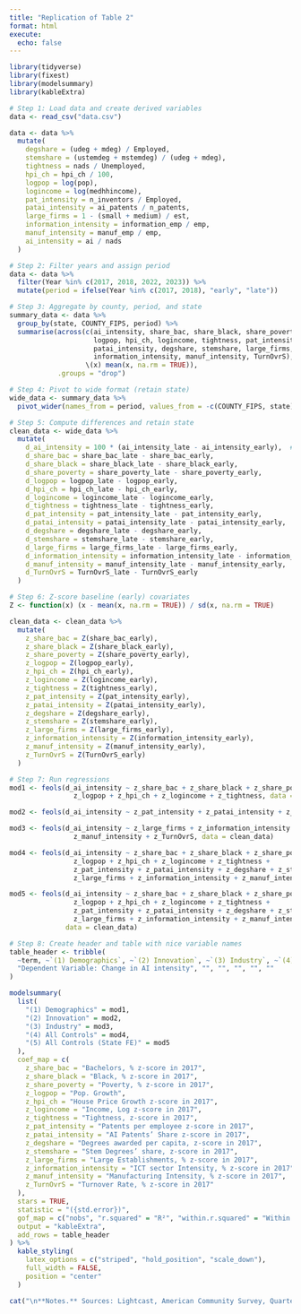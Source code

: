 ```yaml
---
title: "Replication of Table 2"
format: html
execute:
  echo: false
---
```


```r
library(tidyverse)
library(fixest)
library(modelsummary)
library(kableExtra)
```

```r
# Step 1: Load data and create derived variables
data <- read_csv("data.csv")

data <- data %>%
  mutate(
    degshare = (udeg + mdeg) / Employed,
    stemshare = (ustemdeg + mstemdeg) / (udeg + mdeg),
    tightness = nads / Unemployed,
    hpi_ch = hpi_ch / 100,
    logpop = log(pop),
    logincome = log(medhhincome),
    pat_intensity = n_inventors / Employed,
    patai_intensity = ai_patents / n_patents,
    large_firms = 1 - (small + medium) / est,
    information_intensity = information_emp / emp,
    manuf_intensity = manuf_emp / emp,
    ai_intensity = ai / nads
  )

```

```r
# Step 2: Filter years and assign period
data <- data %>%
  filter(Year %in% c(2017, 2018, 2022, 2023)) %>%
  mutate(period = ifelse(Year %in% c(2017, 2018), "early", "late"))

# Step 3: Aggregate by county, period, and state
summary_data <- data %>%
  group_by(state, COUNTY_FIPS, period) %>%
  summarise(across(c(ai_intensity, share_bac, share_black, share_poverty,
                     logpop, hpi_ch, logincome, tightness, pat_intensity,
                     patai_intensity, degshare, stemshare, large_firms,
                     information_intensity, manuf_intensity, TurnOvrS),
                   \(x) mean(x, na.rm = TRUE)),
            .groups = "drop")

# Step 4: Pivot to wide format (retain state)
wide_data <- summary_data %>%
  pivot_wider(names_from = period, values_from = -c(COUNTY_FIPS, state))

```

```r
# Step 5: Compute differences and retain state
clean_data <- wide_data %>%
  mutate(
    d_ai_intensity = 100 * (ai_intensity_late - ai_intensity_early),  # <- SCALE UP BY 100
    d_share_bac = share_bac_late - share_bac_early,
    d_share_black = share_black_late - share_black_early,
    d_share_poverty = share_poverty_late - share_poverty_early,
    d_logpop = logpop_late - logpop_early,
    d_hpi_ch = hpi_ch_late - hpi_ch_early,
    d_logincome = logincome_late - logincome_early,
    d_tightness = tightness_late - tightness_early,
    d_pat_intensity = pat_intensity_late - pat_intensity_early,
    d_patai_intensity = patai_intensity_late - patai_intensity_early,
    d_degshare = degshare_late - degshare_early,
    d_stemshare = stemshare_late - stemshare_early,
    d_large_firms = large_firms_late - large_firms_early,
    d_information_intensity = information_intensity_late - information_intensity_early,
    d_manuf_intensity = manuf_intensity_late - manuf_intensity_early,
    d_TurnOvrS = TurnOvrS_late - TurnOvrS_early
  )


```

```r
# Step 6: Z-score baseline (early) covariates
Z <- function(x) (x - mean(x, na.rm = TRUE)) / sd(x, na.rm = TRUE)

clean_data <- clean_data %>%
  mutate(
    z_share_bac = Z(share_bac_early),
    z_share_black = Z(share_black_early),
    z_share_poverty = Z(share_poverty_early),
    z_logpop = Z(logpop_early),
    z_hpi_ch = Z(hpi_ch_early),
    z_logincome = Z(logincome_early),
    z_tightness = Z(tightness_early),
    z_pat_intensity = Z(pat_intensity_early),
    z_patai_intensity = Z(patai_intensity_early),
    z_degshare = Z(degshare_early),
    z_stemshare = Z(stemshare_early),
    z_large_firms = Z(large_firms_early),
    z_information_intensity = Z(information_intensity_early),
    z_manuf_intensity = Z(manuf_intensity_early),
    z_TurnOvrS = Z(TurnOvrS_early)
  )

```

```r
# Step 7: Run regressions
mod1 <- feols(d_ai_intensity ~ z_share_bac + z_share_black + z_share_poverty +
                z_logpop + z_hpi_ch + z_logincome + z_tightness, data = clean_data)

mod2 <- feols(d_ai_intensity ~ z_pat_intensity + z_patai_intensity + z_degshare + z_stemshare, data = clean_data)

mod3 <- feols(d_ai_intensity ~ z_large_firms + z_information_intensity +
                z_manuf_intensity + z_TurnOvrS, data = clean_data)

mod4 <- feols(d_ai_intensity ~ z_share_bac + z_share_black + z_share_poverty +
                z_logpop + z_hpi_ch + z_logincome + z_tightness +
                z_pat_intensity + z_patai_intensity + z_degshare + z_stemshare +
                z_large_firms + z_information_intensity + z_manuf_intensity + z_TurnOvrS, data = clean_data)

mod5 <- feols(d_ai_intensity ~ z_share_bac + z_share_black + z_share_poverty +
                z_logpop + z_hpi_ch + z_logincome + z_tightness +
                z_pat_intensity + z_patai_intensity + z_degshare + z_stemshare +
                z_large_firms + z_information_intensity + z_manuf_intensity + z_TurnOvrS | state,
              data = clean_data)

```

```r
# Step 8: Create header and table with nice variable names
table_header <- tribble(
  ~term, ~`(1) Demographics`, ~`(2) Innovation`, ~`(3) Industry`, ~`(4) All Controls`, ~`(5) All Controls (State FE)`,
  "Dependent Variable: Change in AI intensity", "", "", "", "", ""
)

modelsummary(
  list(
    "(1) Demographics" = mod1,
    "(2) Innovation" = mod2,
    "(3) Industry" = mod3,
    "(4) All Controls" = mod4,
    "(5) All Controls (State FE)" = mod5
  ),
  coef_map = c(
    z_share_bac = "Bachelors, % z-score in 2017",
    z_share_black = "Black, % z-score in 2017",
    z_share_poverty = "Poverty, % z-score in 2017",
    z_logpop = "Pop. Growth",
    z_hpi_ch = "House Price Growth z-score in 2017",
    z_logincome = "Income, Log z-score in 2017",
    z_tightness = "Tightness, z-score in 2017",
    z_pat_intensity = "Patents per employee z-score in 2017",
    z_patai_intensity = "AI Patents’ Share z-score in 2017",
    z_degshare = "Degrees awarded per capita, z-score in 2017",
    z_stemshare = "Stem Degrees’ share, z-score in 2017",
    z_large_firms = "Large Establishments, % z-score in 2017",
    z_information_intensity = "ICT sector Intensity, % z-score in 2017",
    z_manuf_intensity = "Manufacturing Intensity, % z-score in 2017",
    z_TurnOvrS = "Turnover Rate, % z-score in 2017"
  ),
  stars = TRUE,
  statistic = "({std.error})",
  gof_map = c("nobs", "r.squared" = "R²", "within.r.squared" = "Within R²"),
  output = "kableExtra",
  add_rows = table_header
) %>%
  kable_styling(
    latex_options = c("striped", "hold_position", "scale_down"),
    full_width = FALSE,
    position = "center"
  )

```

```r
cat("\n**Notes.** Sources: Lightcast, American Community Survey, Quarterly Workforce Indicators, 2016–2023. The table reports the coefficients associated with regressions of the change in share of AI jobs in a county from 2017–18 (average) to 2022–23 (average) on Demographic, Innovation, and Industry characteristics. Observations are unweighted. Standard errors in parentheses. *** p<0.01, ** p<0.05, * p<0.1.")

```
